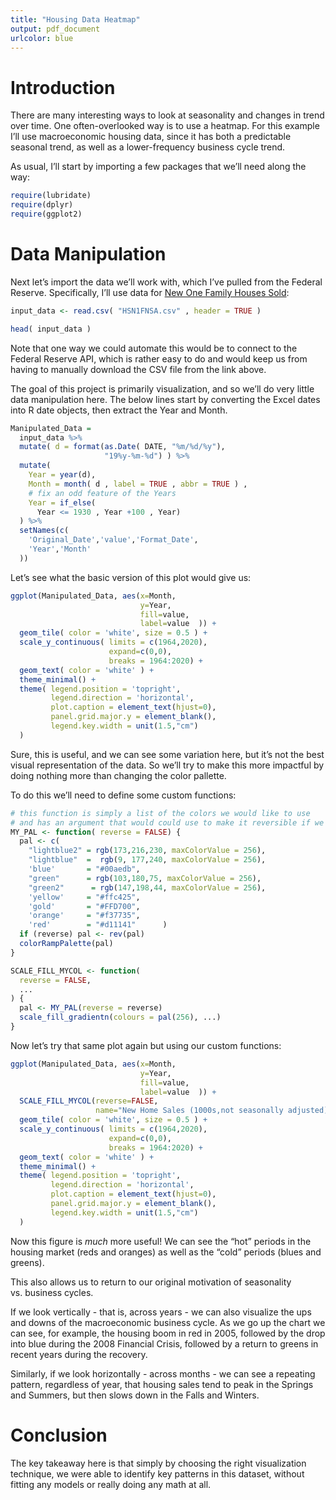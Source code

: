```yaml
---
title: "Housing Data Heatmap"
output: pdf_document
urlcolor: blue
---
```


# Introduction

There are many interesting ways to look at seasonality and changes in trend over time. One often-overlooked way is to use a heatmap. For this example I'll use macroeconomic housing data, since it has both a predictable seasonal trend, as well as a lower-frequency business cycle trend.

As usual, I'll start by importing a few packages that we'll need along the way:

```r
require(lubridate)
require(dplyr)
require(ggplot2)
```

# Data Manipulation

Next let's import the data we'll work with, which I've pulled from the Federal Reserve. Specifically, I'll use data for [New One Family Houses Sold](https://fred.stlouisfed.org/series/HSN1FNSA):

```r
input_data <- read.csv( "HSN1FNSA.csv" , header = TRUE )

head( input_data )
```

Note that one way we could automate this would be to connect to the Federal Reserve API, which is rather easy to do and would keep us from having to manually download the CSV file from the link above.

The goal of this project is primarily visualization, and so we'll do very little data manipulation here. The below lines start by converting the Excel dates into R date objects, then extract the Year and Month.

```r
Manipulated_Data =
  input_data %>% 
  mutate( d = format(as.Date( DATE, "%m/%d/%y"), 
                     "19%y-%m-%d") ) %>% 
  mutate(
    Year = year(d),
    Month = month( d , label = TRUE , abbr = TRUE ) ,
    # fix an odd feature of the Years
    Year = if_else( 
      Year <= 1930 , Year +100 , Year)
  ) %>% 
  setNames(c(
    'Original_Date','value','Format_Date',
    'Year','Month'
  )) 
```

Let's see what the basic version of this plot would give us:

```r
ggplot(Manipulated_Data, aes(x=Month,
                             y=Year,
                             fill=value,
                             label=value  )) +
  geom_tile( color = 'white', size = 0.5 ) +
  scale_y_continuous( limits = c(1964,2020),
                      expand=c(0,0),
                      breaks = 1964:2020) +
  geom_text( color = 'white' ) +
  theme_minimal() +
  theme( legend.position = 'topright',
         legend.direction = 'horizontal',
         plot.caption = element_text(hjust=0),
         panel.grid.major.y = element_blank(),
         legend.key.width = unit(1.5,"cm")
  )
```

Sure, this is useful, and we can see some variation here, but it's not the best visual representation of the data. So we'll try to make this more impactful by doing nothing more than changing the color pallette.

To do this we'll need to define some custom functions:

```r
# this function is simply a list of the colors we would like to use
# and has an argument that would could use to make it reversible if we wanted
MY_PAL <- function( reverse = FALSE) {
  pal <- c(
    "lightblue2" = rgb(173,216,230, maxColorValue = 256),
    "lightblue"  =  rgb(9, 177,240, maxColorValue = 256),
    'blue'       = "#00aedb",
    "green"      = rgb(103,180,75, maxColorValue = 256),
    "green2"      = rgb(147,198,44, maxColorValue = 256),
    'yellow'     = "#ffc425",
    'gold'       = "#FFD700",
    'orange'     = "#f37735",
    'red'        = "#d11141"      )
  if (reverse) pal <- rev(pal)
  colorRampPalette(pal)
}

SCALE_FILL_MYCOL <- function(
  reverse = FALSE,
  ...
) {
  pal <- MY_PAL(reverse = reverse)
  scale_fill_gradientn(colours = pal(256), ...)
}
```

Now let's try that same plot again but using our custom functions:

```r
ggplot(Manipulated_Data, aes(x=Month,
                             y=Year,
                             fill=value,
                             label=value  )) +
  SCALE_FILL_MYCOL(reverse=FALSE,
                   name="New Home Sales (1000s,not seasonally adjusted)")+
  geom_tile( color = 'white', size = 0.5 ) +
  scale_y_continuous( limits = c(1964,2020),
                      expand=c(0,0),
                      breaks = 1964:2020) +
  geom_text( color = 'white' ) +
  theme_minimal() +
  theme( legend.position = 'topright',
         legend.direction = 'horizontal',
         plot.caption = element_text(hjust=0),
         panel.grid.major.y = element_blank(),
         legend.key.width = unit(1.5,"cm")
  )
```

Now this figure is *much* more useful! We can see the "hot" periods in the housing market (reds and oranges) as well as the "cold" periods (blues and greens).

This also allows us to return to our original motivation of seasonality vs. business cycles.

If we look vertically - that is, across years - we can also visualize the ups and downs of the macroeconomic business cycle. As we go up the chart we can see, for example, the housing boom in red in 2005, followed by the drop into blue during the 2008 Financial Crisis, followed by a return to greens in recent years during the recovery.

Similarly, if we look horizontally - across months - we can see a repeating pattern, regardless of year, that housing sales tend to peak in the Springs and Summers, but then slows down in the Falls and Winters.

# Conclusion

The key takeaway here is that simply by choosing the right visualization technique, we were able to identify key patterns in this dataset, without fitting any models or really doing any math at all.